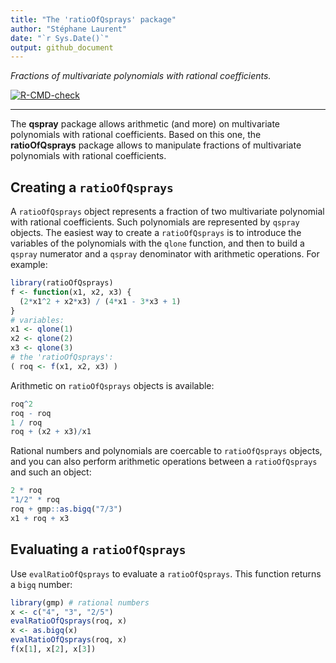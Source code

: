 ```yaml
---
title: "The 'ratioOfQsprays' package"
author: "Stéphane Laurent"
date: "`r Sys.Date()`"
output: github_document
---
```


*Fractions of multivariate polynomials with rational coefficients.*

<!-- badges: start -->
[![R-CMD-check](https://github.com/stla/ratioOfQsprays/actions/workflows/R-CMD-check.yaml/badge.svg)](https://github.com/stla/ratioOfQsprays/actions/workflows/R-CMD-check.yaml)
<!-- badges: end -->

___

The **qspray** package allows arithmetic (and more) on multivariate polynomials 
with rational coefficients. Based on this one, the **ratioOfQsprays** package 
allows to manipulate fractions of multivariate polynomials with rational 
coefficients.

## Creating a `ratioOfQsprays` 

A `ratioOfQsprays` object represents a fraction of two multivariate 
polynomial with rational coefficients. Such polynomials are represented by 
`qspray` objects. The easiest way to create a `ratioOfQsprays` is to introduce 
the variables of the polynomials with the `qlone` function, and then to build a 
`qspray` numerator and a `qspray` denominator with arithmetic operations. 
For example:

```r
library(ratioOfQsprays)
f <- function(x1, x2, x3) {
  (2*x1^2 + x2*x3) / (4*x1 - 3*x3 + 1)
}
# variables:
x1 <- qlone(1)
x2 <- qlone(2)
x3 <- qlone(3)
# the 'ratioOfQsprays':
( roq <- f(x1, x2, x3) )
```

Arithmetic on `ratioOfQsprays` objects is available:

```r
roq^2
roq - roq
1 / roq
roq + (x2 + x3)/x1
```

Rational numbers and \code{qspray} polynomials are coercable to 
`ratioOfQsprays` objects, and you can also perform arithmetic operations 
between a `ratioOfQsprays` and such an object:

```r
2 * roq
"1/2" * roq
roq + gmp::as.bigq("7/3") 
x1 + roq + x3
```

## Evaluating a `ratioOfQsprays` 

Use `evalRatioOfQsprays` to evaluate a `ratioOfQsprays`. This function returns 
a `bigq` number:

```r
library(gmp) # rational numbers
x <- c("4", "3", "2/5")
evalRatioOfQsprays(roq, x)
x <- as.bigq(x)
evalRatioOfQsprays(roq, x)
f(x[1], x[2], x[3])
```
